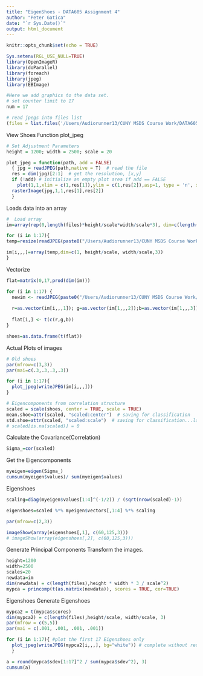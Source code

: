 ```yaml
---
title: "EigenShoes - DATA605 Assignment 4"
author: "Peter Gatica"
date: "`r Sys.Date()`"
output: html_document
---
```


```r
knitr::opts_chunk$set(echo = TRUE)
```

```r

Sys.setenv(RGL_USE_NULL=TRUE)
library(OpenImageR)
library(doParallel)
library(foreach)
library(jpeg)
library(EBImage)
```

```r
#Here we add graphics to the data set.
# set counter limit to 17
num = 17

# read jpegs into files list
(files = list.files('/Users/Audiorunner13/CUNY MSDS Course Work/DATA605 Fall 2022/Week 4/jpg/',pattern="\\.jpg")[1:num])
```

View Shoes Function plot_jpeg
```r
# Set Adjustment Parameters
height = 1200; width = 2500; scale = 20

plot_jpeg = function(path, add = FALSE)
  { jpg = readJPEG(path,native = T)  # read the file 
  res = dim(jpg)[2:1]  # get the resolution, [x,y]
  if (!add) # initialize an empty plot area if add == FALSE
    plot(1,1,xlim = c(1,res[1]),ylim = c(1,res[2]),asp=1, type = 'n', xaxs='i',yaxs='i',xaxt='n',yaxt='n',xlab='',ylab='',bty='n')
  rasterImage(jpg,1,1,res[1],res[2])
  }
```

Loads data into an array
```r
#  Load array
im=array(rep(0,length(files)*height/scale*width/scale*3), dim=c(length(files), height/scale, width/scale,3))

for (i in 1:17){
temp=resize(readJPEG(paste0("/Users/Audiorunner13/CUNY MSDS Course Work/DATA605 Fall 2022/Week 4/jpg/",files[i])),height/scale, width/scale)

im[i,,,]=array(temp,dim=c(1, height/scale, width/scale,3))
}
```

Vectorize

```r
flat=matrix(0,17,prod(dim(im)))

for (i in 1:17) {
  newim <- readJPEG(paste0("/Users/Audiorunner13/CUNY MSDS Course Work/DATA605 Fall 2022/Week 4/jpg/",files[1]))
  
  r=as.vector(im[i,,,1]); g=as.vector(im[1,,,2]);b=as.vector(im[1,,,3]) 
  
  flat[i,] <- t(c(r,g,b))
}

shoes=as.data.frame(t(flat))
```

Actual Plots of images

```r
# Old shoes
par(mfrow=c(3,3))
par(mai=c(.3,.3,.3,.3))

for (i in 1:17){
  plot_jpeg(writeJPEG(im[i,,,]))
}
```

```r
# Eigencomponents from correlation structure
scaled = scale(shoes, center = TRUE, scale = TRUE)
mean.shoe=attr(scaled, "scaled:center")  # saving for classification
std.shoe=attr(scaled, "scaled:scale")  # saving for classification...later
# scaled[is.na(scaled)] = 0
```

Calculate the Covariance(Correlation)

```r
Sigma_=cor(scaled)
```

Get the Eigencomponents
```r
myeigen=eigen(Sigma_)
cumsum(myeigen$values)/ sum(myeigen$values)
```

Eigenshoes

```r
scaling=diag(myeigen$values[1:4]^(-1/2)) / (sqrt(nrow(scaled)-1))

eigenshoes=scaled %*% myeigen$vectors[,1:4] %*% scaling

par(mfrow=c(2,3))

imageShow(array(eigenshoes[,1], c(60,125,3)))
# imageShow(array(eigenshoes[,2], c(60,125,3)))
```


Generate Principal Components
Transform the images.

```r
height=1200
width=2500
scales=20
newdata=im
dim(newdata) = c(length(files),height * width * 3 / scale^2)
mypca = princomp(t(as.matrix(newdata)), scores = TRUE, cor=TRUE)
```

Eigenshoes
Generate Eigenshoes
```r
mypca2 = t(mypca$scores)
dim(mypca2) = c(length(files),height/scale, width/scale, 3)
par(mfrow = c(5,5))
par(mai = c(.001, .001, .001, .001))

for (i in 1:17){ #plot the first 17 Eigenshoes only
  plot_jpeg(writeJPEG(mypca2[i,,,], bg="white")) # complete without reduction
  }
```

```r
a = round(mypca$sdev[1:17]^2 / sum(mypca$sdev^2), 3)
cumsum(a)
```

